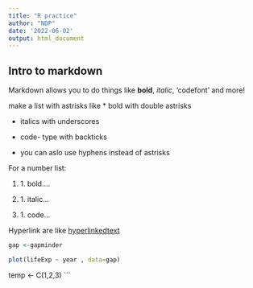 ```yaml
---
title: "R practice"
author: "NDP"
date: '2022-06-02'
output: html_document
---
```


## Intro to markdown

Markdown allows you to do things like **bold**, _italic_, 'codefont' and more!

make a list with astrisks like 
* bold with double astrisks

* italics with underscores

* code- type with backticks

* you can aslo use hyphens instead of astrisks

For a number list:

1. 1\. bold....

2. 1\. italic...

3. 1\. code...

Hyperlink are like [hyperlinkedtext](https://mylink.org)

```r
gap <-gapminder
```

```r
plot(lifeExp ~ year , data=gap)
```
temp <- C(1,2,3)
```